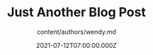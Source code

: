 ---
title: 'Just Another Blog Post '
heroImg: /uploads/artworks/cd003.jpg
description: >
  Lorem markdownum evinctus ut cape adhaeret gravis licet progenies ut haesit
  maxima ille. Est scorpius, mori vel in visaeque Haemoniis viperei furoris e ad
  vasti, distulit. Crudus sub coniuge iam: dea propera sive
author: content/authors/wendy.md
date: 2021-07-12T07:00:00.000Z
---